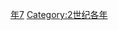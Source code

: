 {{Catnav|頁面分類|历史|歷史時代|年|2世纪各年}}
{{Commons category|117}}

[[Category:110年代|年7]]
[[Category:2世纪各年|Category:2世纪各年]]